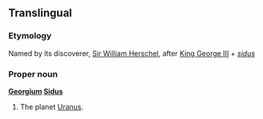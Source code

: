 ==Translingual==

===Etymology===
Named by its discoverer, [[w:Sir William Herschel|Sir William Herschel]], after [[w:George III of the United Kingdom|King George III]] + {{etyl|la|mul}} ''[[sidus]]''

===Proper noun===
'''[[Georgium]] [[sidus|Sidus]]'''

# {{context|astronomy|obsolete|lang=mul}} The planet [[Uranus]].